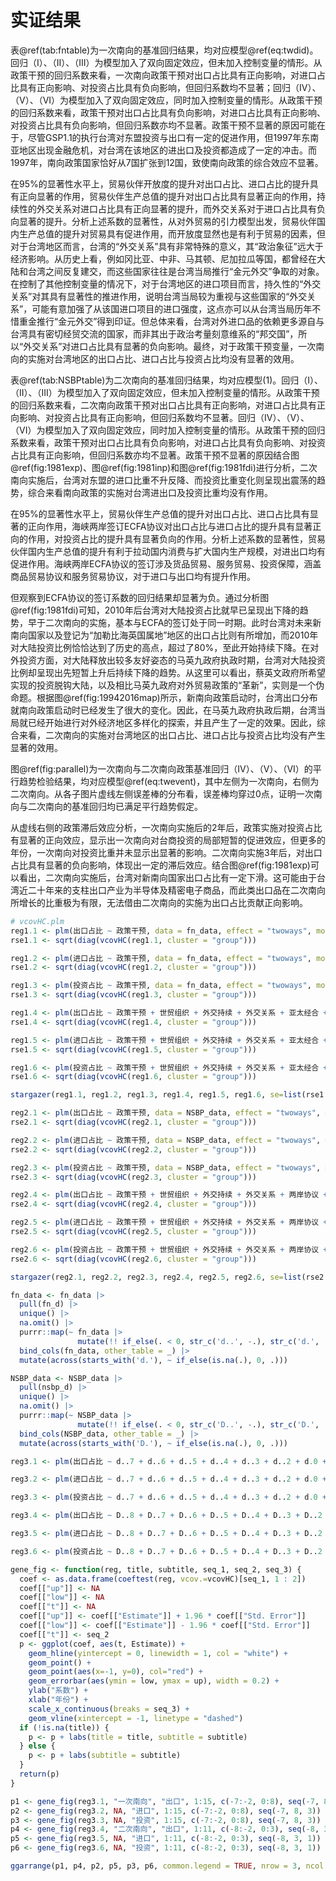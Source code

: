 # 实证结果

表\@ref(tab:fntable)为一次南向的基准回归结果，均对应模型\@ref(eq:twdid)。回归（I）、（II）、（III）为模型加入了双向固定效应，但未加入控制变量的情形。从政策干预的回归系数来看，一次南向政策干预对出口占比具有正向影响，对进口占比具有正向影响、对投资占比具有负向影响，但回归系数均不显著；回归（IV）、（V）、（VI）为模型加入了双向固定效应，同时加入控制变量的情形。从政策干预的回归系数来看，政策干预对出口占比具有负向影响，对进口占比具有正向影响、对投资占比具有负向影响，但回归系数亦均不显著。政策干预不显著的原因可能在于，尽管GSP1.1的执行台湾对东盟投资与出口有一定的促进作用，但1997年东南亚地区出现金融危机，对台湾在该地区的进出口及投资都造成了一定的冲击。而1997年，南向政策国家恰好从7国扩张到12国，致使南向政策的综合效应不显著。

在95%的显著性水平上，贸易伙伴开放度的提升对出口占比、进口占比的提升具有正向显著的作用，贸易伙伴生产总值的提升对出口占比具有显著正向的作用，持续性的外交关系对进口占比具有正向显著的提升，而外交关系对于进口占比具有负向显著的提升。分析上述系数的显著性，从对外贸易的引力模型出发，贸易伙伴国内生产总值的提升对贸易具有促进作用，而开放度显然也是有利于贸易的因素，但对于台湾地区而言，台湾的“外交关系”具有非常特殊的意义，其“政治象征”远大于经济影响。从历史上看，例如冈比亚、中非、马其顿、尼加拉瓜等国，都曾经在大陆和台湾之间反复建交，而这些国家往往是台湾当局推行“金元外交”争取的对象。在控制了其他控制变量的情况下，对于台湾地区的进口项目而言，持久性的“外交关系”对其具有显著性的推进作用，说明台湾当局较为重视与这些国家的“外交关系”，可能有意加强了从该国进口项目的进口强度，这点亦可以从台湾当局历年不惜重金推行“金元外交”得到印证。但总体来看，台湾对外进口品的依赖更多源自与台湾具有密切经贸交流的国家，而非其出于政治考量刻意维系的“邦交国”，所以“外交关系”对进口占比具有显著的负向影响。最终，对于政策干预变量，一次南向的实施对台湾地区的出口占比、进口占比与投资占比均没有显著的效用。

表\@ref(tab:NSBPtable)为二次南向的基准回归结果，均对应模型(1)。回归（I）、（II）、（III）为模型加入了双向固定效应，但未加入控制变量的情形。从政策干预的回归系数来看，二次南向政策干预对出口占比具有正向影响，对进口占比具有正向影响、对投资占比具有正向影响，但回归系数均不显著。回归（IV）、（V）、（VI）为模型加入了双向固定效应，同时加入控制变量的情形。从政策干预的回归系数来看，政策干预对出口占比具有负向影响，对进口占比具有负向影响、对投资占比具有正向影响，但回归系数亦均不显著。政策干预不显著的原因结合图\@ref(fig:1981exp)、图\@ref(fig:1981inp)和图\@ref(fig:1981fdi)进行分析，二次南向实施后，台湾对东盟的进口比重不升反降、而投资比重变化则呈现出震荡的趋势，综合来看南向政策的实施对台湾进出口及投资比重均没有作用。

在95%的显著性水平上，贸易伙伴生产总值的提升对出口占比、进口占比具有显著的正向作用，海峡两岸签订ECFA协议对出口占比与进口占比的提升具有显著正向的作用，对投资占比的提升具有显著负向的作用。分析上述系数的显著性，贸易伙伴国内生产总值的提升有利于拉动国内消费与扩大国内生产规模，对进出口均有促进作用。海峡两岸ECFA协议的签订涉及货品贸易、服务贸易、投资保障，涵盖商品贸易协议和服务贸易协议，对于进口与出口均有提升作用。

但观察到ECFA协议的签订系数的回归结果却显著为负。通过分析图\@ref(fig:1981fdi)可知，2010年后台湾对大陆投资占比就早已呈现出下降的趋势，早于二次南向的实施，基本与ECFA的签订处于同一时期。此时台湾对未来新南向国家以及登记为“加勒比海英国属地”地区的出口占比则有所增加，而2010年对大陆投资比例恰恰达到了历史的高点，超过了80%，至此开始持续下降。在对外投资方面，对大陆释放出较多友好姿态的马英九政府执政时期，台湾对大陆投资比例却呈现出先短暂上升后持续下降的趋势。从这里可以看出，蔡英文政府所希望实现的投资脱钩大陆，以及相比马英九政府对外贸易政策的“革新”，实则是一个伪命题。根据图\@ref(fig:19942016map)所示，新南向政策启动时，台湾出口分布就南向政策启动时已经发生了很大的变化。因此，在马英九政府执政后期，台湾当局就已经开始进行对外经济地区多样化的探索，并且产生了一定的效果。因此，综合来看，二次南向的实施对台湾地区的出口占比、进口占比与投资占比均没有产生显著的效用。

图\@ref(fig:parallel)为一次南向与二次南向政策基准回归（IV）、（V）、（VI）的平行趋势检验结果，均对应模型\@ref(eq:twevent)，其中左侧为一次南向，右侧为二次南向。从各子图片虚线左侧误差棒的分布看，误差棒均穿过0点，证明一次南向与二次南向的基准回归均已满足平行趋势假定。

从虚线右侧的政策滞后效应分析，一次南向实施后的2年后，政策实施对投资占比有显著的正向效应，显示出一次南向对台商投资的局部短暂的促进效应，但更多的年份，一次南向对投资比重并未显示出显著的影响。二次南向实施3年后，对出口占比具有显著的负向影响，体现出一定的滞后效应。结合图\@ref(fig:1981exp)可以看出，二次南向实施后，台湾对新南向国家出口占比有一定下滑。这可能由于台湾近二十年来的支柱出口产业为半导体及精密电子商品，而此类出口品在二次南向所增长的比重极为有限，无法借由二次南向的实施为出口占比贡献正向影响。

```r

# vcovHC.plm
reg1.1 <- plm(出口占比 ~ 政策干预, data = fn_data, effect = "twoways", model="within", index =  c("State", "Year"))
rse1.1 <- sqrt(diag(vcovHC(reg1.1, cluster = "group")))

reg1.2 <- plm(进口占比 ~ 政策干预, data = fn_data, effect = "twoways", model="within", index =  c("State", "Year"))
rse1.2 <- sqrt(diag(vcovHC(reg1.2, cluster = "group")))

reg1.3 <- plm(投资占比 ~ 政策干预, data = fn_data, effect = "twoways", model="within", index =  c("State", "Year"))
rse1.3 <- sqrt(diag(vcovHC(reg1.3, cluster = "group")))

reg1.4 <- plm(出口占比 ~ 政策干预 + 世贸组织 + 外交持续 + 外交关系 + 亚太经合 + 开放度 + 人口 + 生产总值, data = fn_data, effect = "twoways", model="within", index= c("State", "Year"))
rse1.4 <- sqrt(diag(vcovHC(reg1.4, cluster = "group")))

reg1.5 <- plm(进口占比 ~ 政策干预 + 世贸组织 + 外交持续 + 外交关系 + 亚太经合 + 开放度 + 人口 + 生产总值, data = fn_data, effect = "twoways", model="within", index= c("State", "Year"))
rse1.5 <- sqrt(diag(vcovHC(reg1.5, cluster = "group")))

reg1.6 <- plm(投资占比 ~ 政策干预 + 世贸组织 + 外交持续 + 外交关系 + 亚太经合 + 开放度 + 人口 + 生产总值, data = fn_data, effect = "twoways", model="within", index= c("State", "Year"))
rse1.6 <- sqrt(diag(vcovHC(reg1.6, cluster = "group")))

stargazer(reg1.1, reg1.2, reg1.3, reg1.4, reg1.5, reg1.6, se=list(rse1.1, rse1.2, rse1.3, rse1.4, rse1.5, rse1.6), type = "latex", no.space=TRUE, omit.stat=c("f", "adj.rsq"), label = "tab:fntable", title = "一次南向基准回归", dep.var.caption = "被解释变量", notes.label = "备注：", header=FALSE, add.lines=list(c('时间固定效应', '是','是', '是','是', '是','是'), c('个体固定效应', '是','是', '是','是', '是','是')), notes = "括号内为标准误，已经过聚类调整")
```


```r

reg2.1 <- plm(出口占比 ~ 政策干预, data = NSBP_data, effect = "twoways", model="within", index =  c("State", "Year"))
rse2.1 <- sqrt(diag(vcovHC(reg2.1, cluster = "group")))

reg2.2 <- plm(进口占比 ~ 政策干预, data = NSBP_data, effect = "twoways", model="within", index =  c("State", "Year"))
rse2.2 <- sqrt(diag(vcovHC(reg2.2, cluster = "group")))

reg2.3 <- plm(投资占比 ~ 政策干预, data = NSBP_data, effect = "twoways", model="within", index =  c("State", "Year"))
rse2.3 <- sqrt(diag(vcovHC(reg2.3, cluster = "group")))

reg2.4 <- plm(出口占比 ~ 政策干预 + 世贸组织 + 外交持续 + 外交关系 + 两岸协议 + 自贸协定 + 开放度 + 人口 + 生产总值, data = NSBP_data, effect = "twoways", model="within", index= c("State", "Year"))
rse2.4 <- sqrt(diag(vcovHC(reg2.4, cluster = "group")))

reg2.5 <- plm(进口占比 ~ 政策干预 + 世贸组织 + 外交持续 + 外交关系 + 两岸协议 + 自贸协定 + 开放度 + 人口 + 生产总值, data = NSBP_data, effect = "twoways", model="within", index= c("State", "Year"))
rse2.5 <- sqrt(diag(vcovHC(reg2.5, cluster = "group")))

reg2.6 <- plm(投资占比 ~ 政策干预 + 世贸组织 + 外交持续 + 外交关系 + 两岸协议 + 自贸协定 + 开放度 + 人口 + 生产总值, data = NSBP_data, effect = "twoways", model="within", index= c("State", "Year"))
rse2.6 <- sqrt(diag(vcovHC(reg2.6, cluster = "group")))

stargazer(reg2.1, reg2.2, reg2.3, reg2.4, reg2.5, reg2.6, se=list(rse2.1, rse2.2, rse2.3, rse2.4, rse2.5, rse2.6), type = "latex", no.space=TRUE, omit.stat=c("f", "adj.rsq"), label = "tab:NSBPtable", title = "二次南向基准回归", dep.var.caption = "被解释变量", notes.label = "备注：", header=FALSE, add.lines=list(c('时间固定效应', '是','是', '是','是', '是','是'), c('个体固定效应', '是','是', '是','是', '是','是')), notes = "括号内为标准误，已经过聚类调整")

```

```r

fn_data <- fn_data |> 
  pull(fn_d) |> 
  unique() |> 
  na.omit() |> 
  purrr::map(~ fn_data |> 
               mutate(!! if_else(. < 0, str_c('d..', -.), str_c('d.', .)) := if_else(. == fn_d, 1, 0), .keep = "none")) |> 
  bind_cols(fn_data, other_table = _) |> 
  mutate(across(starts_with('d.'), ~ if_else(is.na(.), 0, .)))

NSBP_data <- NSBP_data |> 
  pull(nsbp_d) |> 
  unique() |> 
  na.omit() |> 
  purrr::map(~ NSBP_data |> 
               mutate(!! if_else(. < 0, str_c('D..', -.), str_c('D.', .)) := if_else(. == nsbp_d, 1, 0), .keep = "none")) |> 
  bind_cols(NSBP_data, other_table = _) |> 
  mutate(across(starts_with('D.'), ~ if_else(is.na(.), 0, .)))

reg3.1 <- plm(出口占比 ~ d..7 + d..6 + d..5 + d..4 + d..3 + d..2 + d.0 + d.1 + d.2 + d.3 + d.4 + d.5 + d.6 + d.7 + d.8 + 世贸组织 + 外交持续 + 外交关系 + 亚太经合 + 开放度 + 人口 + 生产总值, data = fn_data, effect = "twoways", model="within", index = c("State", "Year"))

reg3.2 <- plm(进口占比 ~ d..7 + d..6 + d..5 + d..4 + d..3 + d..2 + d.0 + d.1 + d.2 + d.3 + d.4 + d.5 + d.6 + d.7 + d.8 + 世贸组织 + 外交持续 + 外交关系 + 亚太经合 + 开放度 + 人口 + 生产总值, data = fn_data, effect = "twoways", model="within", index = c("State", "Year"))

reg3.3 <- plm(投资占比 ~ d..7 + d..6 + d..5 + d..4 + d..3 + d..2 + d.0 + d.1 + d.2 + d.3 + d.4 + d.5 + d.6 + d.7 + d.8 + 世贸组织 + 外交持续 + 外交关系 + 亚太经合 + 开放度 + 人口 + 生产总值, data = fn_data, effect = "twoways", model="within", index = c("State", "Year"))

reg3.4 <- plm(出口占比 ~ D..8 + D..7 + D..6 + D..5 + D..4 + D..3 + D..2 + D.0 + D.1 + D.2 + D.3 + 世贸组织 + 外交持续 + 外交关系 + 两岸协议 + 自贸协定 + 开放度 + 人口 + 生产总值, data = NSBP_data, effect = "twoways", model="within", index = c("State", "Year"))

reg3.5 <- plm(进口占比 ~ D..8 + D..7 + D..6 + D..5 + D..4 + D..3 + D..2 + D.0 + D.1 + D.2 + D.3 + 世贸组织 + 外交持续 + 外交关系 + 两岸协议 + 自贸协定 + 开放度 + 人口 + 生产总值, data = NSBP_data, effect = "twoways", model="within", index = c("State", "Year"))

reg3.6 <- plm(投资占比 ~ D..8 + D..7 + D..6 + D..5 + D..4 + D..3 + D..2 + D.0 + D.1 + D.2 + D.3 + 世贸组织 + 外交持续 + 外交关系 + 两岸协议 + 自贸协定 + 开放度+ 人口 + 生产总值, data = NSBP_data, effect = "twoways", model="within", index = c("State", "Year"))

gene_fig <- function(reg, title, subtitle, seq_1, seq_2, seq_3) {
  coef <- as.data.frame(coeftest(reg, vcov.=vcovHC)[seq_1, 1 : 2])
  coef[["up"]] <- NA
  coef[["low"]] <- NA
  coef[["t"]] <- NA
  coef[["up"]] <- coef[["Estimate"]] + 1.96 * coef[["Std. Error"]]
  coef[["low"]] <- coef[["Estimate"]] - 1.96 * coef[["Std. Error"]]
  coef[["t"]] <- seq_2
  p <- ggplot(coef, aes(t, Estimate)) +
    geom_hline(yintercept = 0, linewidth = 1, col = "white") +
    geom_point() +
    geom_point(aes(x=-1, y=0), col="red") +
    geom_errorbar(aes(ymin = low, ymax = up), width = 0.2) +
    ylab("系数") +
    xlab("年份") +
    scale_x_continuous(breaks = seq_3) +
    geom_vline(xintercept = -1, linetype = "dashed")
  if (!is.na(title)) {
    p <- p + labs(title = title, subtitle = subtitle) 
  } else {
    p <- p + labs(subtitle = subtitle) 
  }
  return(p)
}

p1 <- gene_fig(reg3.1, "一次南向", "出口", 1:15, c(-7:-2, 0:8), seq(-7, 8, 3))
p2 <- gene_fig(reg3.2, NA, "进口", 1:15, c(-7:-2, 0:8), seq(-7, 8, 3))
p3 <- gene_fig(reg3.3, NA, "投资", 1:15, c(-7:-2, 0:8), seq(-7, 8, 3))
p4 <- gene_fig(reg3.4, "二次南向", "出口", 1:11, c(-8:-2, 0:3), seq(-8, 3, 1))
p5 <- gene_fig(reg3.5, NA, "进口", 1:11, c(-8:-2, 0:3), seq(-8, 3, 1))
p6 <- gene_fig(reg3.6, NA, "投资", 1:11, c(-8:-2, 0:3), seq(-8, 3, 1))

ggarrange(p1, p4, p2, p5, p3, p6, common.legend = TRUE, nrow = 3, ncol = 2, legend = "top")
```


